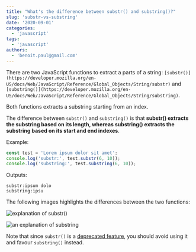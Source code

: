 ```yaml
---
title: "What's the difference between substr() and substring()?"
slug: 'substr-vs-substring'
date: '2020-09-01'
categories:
  - 'javascript'
tags:
  - 'javascript'
authors:
  - 'benoit.paul@gmail.com'
---
```


There are two JavaScript functions to extract a parts of a string: `[substr()](https://developer.mozilla.org/en-US/docs/Web/JavaScript/Reference/Global_Objects/String/substr)` and `[substring()](https://developer.mozilla.org/en-US/docs/Web/JavaScript/Reference/Global_Objects/String/substring)`.

Both functions extracts a substring starting from an index.

The difference between `substr()` and `substring()` is that **substr() extracts the substring based on its length, whereas substring() extracts the substring based on its start and end indexes**.

Example:

```javascript
const test = 'Lorem ipsum dolor sit amet';
console.log('substr:', test.substr(6, 10));
console.log('substring:', test.substring(6, 10));
```

Outputs:

```
substr:ipsum dolo
substring:ipsu
```

The following images highlights the differences between the two functions:

![explanation of substr()](images/substr.png)

![an explanation of substring](images/substring.png)

Note that since `substr()` is a [deprecated feature](https://developer.mozilla.org/en-US/docs/Web/JavaScript/Reference/Deprecated_and_obsolete_features), you should avoid using it and favour `substring()` instead.

